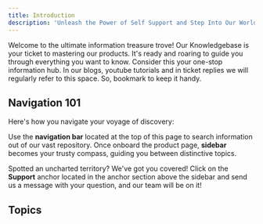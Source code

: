 ```yaml
---
title: Introduction
description: 'Unleash the Power of Self Support and Step Into Our World-Class Knowledgebase!'
---
```


Welcome to the ultimate information treasure trove! Our Knowledgebase is your ticket to mastering our products. It's ready and roaring to guide you through everything you want to know. Consider this your one-stop information hub. In our blogs, youtube tutorials and in ticket replies we will regularly refer to this space. So, bookmark to keep it handy.

## Navigation 101

Here's how you navigate your voyage of discovery:

Use the **navigation bar** located at the top of this page to search information out of our vast repository.
Once onboard the product page, **sidebar** becomes your trusty compass, guiding you between distinctive topics.

Spotted an uncharted territory? We've got you covered! Click on the **Support** anchor located in the anchor section above the sidebar and send us a message with your question, and our team will be on it!

## Topics

<CardGroup cols={2}>
  <Card
    title="Virtual Servers"
    icon="server"
    href="https://help.noxity.io/virtual-servers"
  >
  </Card>
  <Card
    title="Web Hosting"
    icon="globe"
    href="https://help.noxity.io/web-hosting"
  >
  </Card>
</CardGroup>

<CardGroup cols={2}>
    <Card
      title="Domains"
      icon="plane-up"
      href="https://help.noxity.io/domains"
    >
    </Card>
    <Card
      title="Members Area"
      icon="user-astronaut"
      href="https://help.noxity.io/members"
    >
    </Card>
  </CardGroup>

  <CardGroup cols={2}>
    <Card
      title="How to Guides"
      icon="screwdriver-wrench"
      href="https://help.noxity.io/how-to"
    >
    </Card>
    <Card
      title="Developer Corner"
      icon="code"
      href="https://help.noxity.io/developers"
    >
    </Card>
  </CardGroup>
